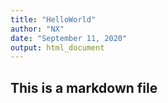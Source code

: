 ```yaml
---
title: "HelloWorld"
author: "NX"
date: "September 11, 2020"
output: html_document
---
```


## This is a markdown file

